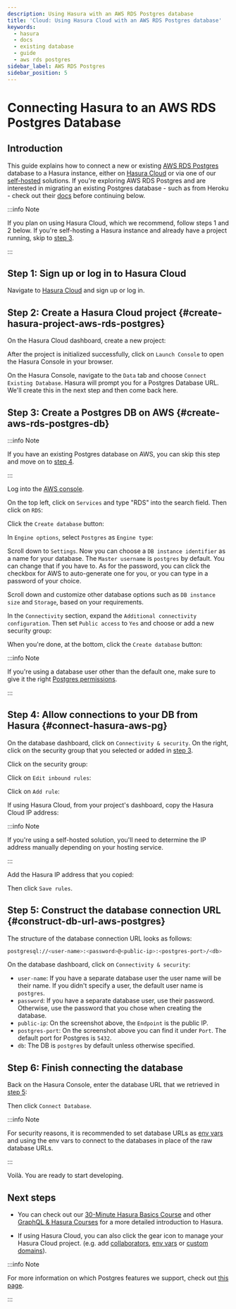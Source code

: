 ```yaml
---
description: Using Hasura with an AWS RDS Postgres database
title: 'Cloud: Using Hasura Cloud with an AWS RDS Postgres database'
keywords:
  - hasura
  - docs
  - existing database
  - guide
  - aws rds postgres
sidebar_label: AWS RDS Postgres
sidebar_position: 5
---
```



# Connecting Hasura to an AWS RDS Postgres Database

## Introduction

This guide explains how to connect a new or existing [AWS RDS Postgres](https://aws.amazon.com/rds/) database to a
Hasura instance, either on [Hasura Cloud](https://cloud.hasura.io) or via one of our
[self-hosted](/deployment/deployment-guides/index.mdx) solutions. If you're exploring AWS RDS Postgres and are
interested in migrating an existing Postgres database - such as from Heroku - check out their
[docs](https://aws.amazon.com/getting-started/hands-on/move-to-managed/migrate-postgresql-to-amazon-rds/) before
continuing below.

:::info Note

If you plan on using Hasura Cloud, which we recommend, follow steps 1 and 2 below. If you're self-hosting a Hasura instance and
already have a project running, skip to [step 3](#create-hasura-project-aws-rds-postgres).

:::

## Step 1: Sign up or log in to Hasura Cloud

Navigate to [Hasura Cloud](https://cloud.hasura.io/signup/?pg=docs&plcmt=body&cta=navigate-to-hasura-cloud&tech=default)
and sign up or log in.

## Step 2: Create a Hasura Cloud project {#create-hasura-project-aws-rds-postgres}

On the Hasura Cloud dashboard, create a new project:

<Thumbnail src="/img/cloud-dbs/create-hasura-cloud-project.png" alt="Create Hasura Cloud project" width="1000px" />

After the project is initialized successfully, click on `Launch Console` to open the Hasura Console in your browser.

On the Hasura Console, navigate to the `Data` tab and choose `Connect Existing Database`. Hasura will prompt you for a
Postgres Database URL. We'll create this in the next step and then come back here.

<Thumbnail src="/img/cloud-dbs/existing-db-setup.png" alt="Hasura Cloud database setup" width="700px" />

## Step 3: Create a Postgres DB on AWS {#create-aws-rds-postgres-db}

:::info Note

If you have an existing Postgres database on AWS, you can skip this step and move on to
[step 4](#connect-hasura-aws-pg).

:::

Log into the [AWS console](https://console.aws.amazon.com//).

On the top left, click on `Services` and type "RDS" into the search field. Then click on `RDS`:

<Thumbnail src="/img/cloud-dbs/aws/search-for-rds.png" alt="Navigate to RDS in AWS" width="1000px" />

Click the `Create database` button:

<Thumbnail src="/img/cloud-dbs/aws/create-database.png" alt="Create database in AWS" width="1000px" />

In `Engine options`, select `Postgres` as `Engine type`:

<Thumbnail
  src="/img/cloud-dbs/aws/postgres/rds-select-postgres.png"
  alt="Select Postgres for RDS instance on AWS"
  width="600px"
/>

Scroll down to `Settings`. Now you can choose a `DB instance identifier` as a name for your database. The
`Master username` is `postgres` by default. You can change that if you have to. As for the password, you can click the
checkbox for AWS to auto-generate one for you, or you can type in a password of your choice.

<Thumbnail src="/img/cloud-dbs/aws/rds-settings.png" alt="Settings for RDS instance on AWS" width="600px" />

Scroll down and customize other database options such as `DB instance size` and `Storage`, based on your requirements.

In the `Connectivity` section, expand the `Additional connectivity configuration`. Then set `Public access` to `Yes` and
choose or add a new security group:

<Thumbnail src="/img/cloud-dbs/aws/rds-connectivity.png" alt="Connectivity for RDS instance on AWS" width="600px" />

When you're done, at the bottom, click the `Create database` button:

<Thumbnail src="/img/cloud-dbs/aws/rds-click-create.png" alt="Create RDS instance on AWS" width="700px" />

:::info Note

If you're using a database user other than the default one, make sure to give it the right
[Postgres permissions](/deployment/postgres-requirements.mdx#managed-pg-permissions).

:::

## Step 4: Allow connections to your DB from Hasura {#connect-hasura-aws-pg}

On the database dashboard, click on `Connectivity & security`. On the right, click on the security group that you
selected or added in [step 3](/databases/postgres/aws-postgres.mdx#create-aws-rds-postgres-db).

<Thumbnail
  src="/img/cloud-dbs/aws/postgres/find-security-group.png"
  alt="Find the security group on AWS RDS"
  width="1000px"
/>

Click on the security group:

<Thumbnail src="/img/cloud-dbs/aws/select-security-group.png" alt="Click on the security group" width="1000px" />

Click on `Edit inbound rules`:

<Thumbnail src="/img/cloud-dbs/aws/inbound-rules.png" alt="Edit inbound rules for AWS RDS database" width="1000px" />

Click on `Add rule`:

<Thumbnail
  src="/img/cloud-dbs/aws/add-inbound-rule.png"
  alt="Add an inbound rule for AWS RDS database"
  width="1000px"
/>

If using Hasura Cloud, from your project's dashboard, copy the Hasura Cloud IP address:

<Thumbnail src="/img/projects/hasura-cloud-ip.png" alt="Hasura Cloud IP field" width="1000px" />

:::info Note

If you're using a self-hosted solution, you'll need to determine the IP address manually depending on your hosting
service.

:::

Add the Hasura IP address that you copied:

<Thumbnail src="/img/cloud-dbs/aws/add-hasura-ip.png" alt="Add the Hasura IP for AWS RDS database" width="1000px" />

Then click `Save rules`.

## Step 5: Construct the database connection URL {#construct-db-url-aws-postgres}

The structure of the database connection URL looks as follows:

```bash
postgresql://<user-name>:<password>@<public-ip>:<postgres-port>/<db>
```

On the database dashboard, click on `Connectivity & security`:

<Thumbnail
  src="/img/cloud-dbs/aws/postgres/get-db-connection-string.png"
  alt="Construct the database connection string for AWS RDS"
  width="1000px"
/>

- `user-name`: If you have a separate database user the user name will be their name. If you didn't specify a user, the
  default user name is `postgres`.
- `password`: If you have a separate database user, use their password. Otherwise, use the password that you chose when
  creating the database.
- `public-ip`: On the screenshot above, the `Endpoint` is the public IP.
- `postgres-port`: On the screenshot above you can find it under `Port`. The default port for Postgres is `5432`.
- `db`: The DB is `postgres` by default unless otherwise specified.

## Step 6: Finish connecting the database

Back on the Hasura Console, enter the database URL that we retrieved in
[step 5](/databases/postgres/aws-postgres.mdx#construct-db-url-aws-postgres):

<Thumbnail src="/img/getting-started/connect-db-cloud.png" alt="Database setup" width="600px" />

Then click `Connect Database`.

:::info Note

For security reasons, it is recommended to set database URLs as [env vars](/hasura-cloud/projects/env-vars.mdx) and using the env
vars to connect to the databases in place of the raw database URLs.

:::

Voilà. You are ready to start developing.

<Thumbnail src="/img/cloud-dbs/hasura-console.png" alt="Hasura Console" width="1100px" />

## Next steps

- You can check out our [30-Minute Hasura Basics Course](https://hasura.io/learn/graphql/hasura/introduction/) and other
  [GraphQL & Hasura Courses](https://hasura.io/learn/) for a more detailed introduction to Hasura.

- If using Hasura Cloud, you can also click the gear icon to manage your Hasura Cloud project. (e.g. add
  [collaborators](/hasura-cloud/projects/collaborators.mdx), [env vars](/hasura-cloud/projects/env-vars.mdx) or
  [custom domains](/hasura-cloud/projects/domains.mdx)).

<Thumbnail src="/img/getting-started/project-manage.png" alt="Project actions" width="860px" />

:::info Note

For more information on which Postgres features we support, check out [this page](/databases/feature-support.mdx).

:::

